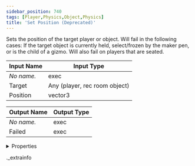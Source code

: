 ```yaml
---
sidebar_position: 740
tags: [Player,Physics,Object,Physics]
title: 'Set Position (Deprecated)'
---
```


Sets the position of the target player or object. Will fail in the following cases: If the target object is currently held, select/frozen by the maker pen, or is the child of a gizmo. Will also fail on players that are seated.



<IChip uuid="ff1c2a15-4099-4aaa-afe3-c217b2fca15b" />

| Input Name | Input Type |
|-----------|-----------|
| *No name.* | exec |
| Target | Any (player, rec room object) |
| Position | vector3 |

| Output Name | Output Type |
|-----------|-----------|
| *No name.* | exec |
| Failed | exec |


<details>
  <summary>Properties</summary>
  <div>
    <div>
    <table>
      <thead>
        <tr>
          <th>Room availability:</th>
          <th>Available everywhere</th>
        </tr>
        <tr>
          <th>Is beta required?</th>
          <th>No</th>
        </tr>
        <tr>
          <th>Is this chip a trolling risk?</th>
          <th>No</th>
        </tr>
        <tr>
          <th>Is this chip a role assignment risk?</th>
          <th>No</th>
        </tr>
        <tr>
          <th>Chip UUID</th>
          <th>ff1c2a15-4099-4aaa-afe3-c217b2fca15b</th>
        </tr>
      </thead>
    </table>
    </div>
  </div>
</details>

._extrainfo